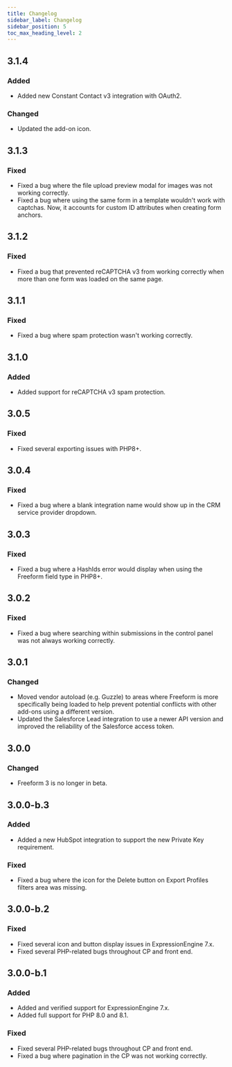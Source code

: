 ```yaml
---
title: Changelog
sidebar_label: Changelog
sidebar_position: 5
toc_max_heading_level: 2
---
```



## 3.1.4<TitleDate date="2025-04-02" />

### Added
- Added new Constant Contact v3 integration with OAuth2.

### Changed
- Updated the add-on icon.

## 3.1.3<TitleDate date="2025-01-14" />

### Fixed
- Fixed a bug where the file upload preview modal for images was not working correctly.
- Fixed a bug where using the same form in a template wouldn't work with captchas. Now, it accounts for custom ID attributes when creating form anchors.

## 3.1.2<TitleDate date="2024-10-15" />

### Fixed
- Fixed a bug that prevented reCAPTCHA v3 from working correctly when more than one form was loaded on the same page.

## 3.1.1<TitleDate date="2024-09-27" />

### Fixed
- Fixed a bug where spam protection wasn't working correctly.

## 3.1.0<TitleDate date="2024-08-24" />

### Added
- Added support for reCAPTCHA v3 spam protection.

## 3.0.5<TitleDate date="2023-05-29" />

### Fixed
- Fixed several exporting issues with PHP8+.

## 3.0.4<TitleDate date="2023-03-13" />

### Fixed
- Fixed a bug where a blank integration name would show up in the CRM service provider dropdown.

## 3.0.3<TitleDate date="2023-02-16" />

### Fixed
- Fixed a bug where a HashIds error would display when using the Freeform field type in PHP8+.

## 3.0.2<TitleDate date="2023-01-18" />

### Fixed
- Fixed a bug where searching within submissions in the control panel was not always working correctly.

## 3.0.1<TitleDate date="2023-01-13" />

### Changed
- Moved vendor autoload (e.g. Guzzle) to areas where Freeform is more specifically being loaded to help prevent potential conflicts with other add-ons using a different version.
- Updated the Salesforce Lead integration to use a newer API version and improved the reliability of the Salesforce access token.

## 3.0.0<TitleDate date="2022-12-13" />

### Changed
- Freeform 3 is no longer in beta.

## 3.0.0-b.3<TitleDate date="2022-10-27" />

### Added
- Added a new HubSpot integration to support the new Private Key requirement.

### Fixed
- Fixed a bug where the icon for the Delete button on Export Profiles filters area was missing.

## 3.0.0-b.2<TitleDate date="2022-08-29" />

### Fixed
- Fixed several icon and button display issues in ExpressionEngine 7.x.
- Fixed several PHP-related bugs throughout CP and front end.

## 3.0.0-b.1<TitleDate date="2022-08-26" />

### Added
- Added and verified support for ExpressionEngine 7.x.
- Added full support for PHP 8.0 and 8.1.

### Fixed
- Fixed several PHP-related bugs throughout CP and front end.
- Fixed a bug where pagination in the CP was not working correctly.
